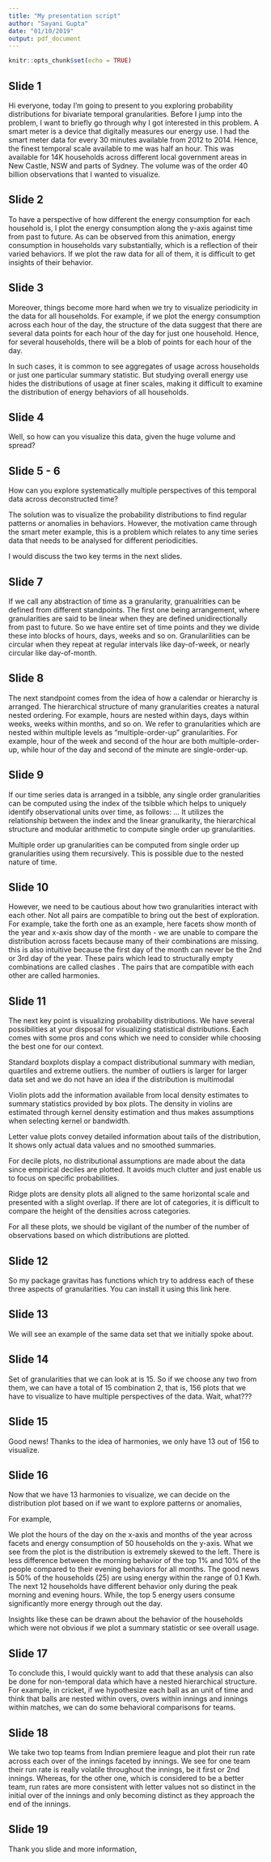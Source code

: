```yaml
---
title: "My presentation script"
author: "Sayani Gupta"
date: "01/10/2019"
output: pdf_document
---
```


```r
knitr::opts_chunk$set(echo = TRUE)
```

## Slide 1

Hi everyone, today I'm going to present to you exploring probability distributions for bivariate temporal granularities. Before I jump into the problem, I want to briefly go through why I got interested in this problem.
A smart meter is a device that digitally measures our energy use. I had the smart meter data for every 30 minutes available from  2012 to 2014. Hence, the finest temporal scale available to me was half an hour. This was available for 14K households across different local government areas in New Castle, NSW and parts of Sydney. The volume was of the order 40 billion observations that I wanted to visualize. 

## Slide 2

To have a perspective of how different the energy consumption for each household is, I plot the energy consumption along the y-axis against time from past to future. As can be observed from this animation, energy consumption in households vary substantially, which is a reflection of their varied behaviors. If we plot the raw data for all of them, it is difficult to get insights of their behavior.

## Slide 3

Moreover, things become more hard when we try to visualize periodicity in the data for all households. For example, if we plot the energy consumption across each hour of the day, the structure of the data suggest that there are several data points for each hour of the day for just one household. Hence, for several households, there will be a blob of points for each hour of the day. 

In such cases, it is common to see aggregates of usage across households or just one particular summary statistic. But studying overall energy use hides the distributions of usage at finer scales, making it difficult to examine the distribution of energy behaviors of all households.


## Slide 4

Well, so how can you visualize this data, given the huge volume and spread?


## Slide 5 - 6

How can you explore systematically multiple perspectives of this temporal data across deconstructed time?

The solution was to visualize the probability distributions to find regular patterns or anomalies in behaviors. However, the motivation came through the smart meter example, this is a problem which relates to any time series data that needs to be analysed for different periodicities.

I would discuss the two key terms in the next slides.

## Slide 7

If we call any abstraction of time as a granularity, granualrities can be defined from different standpoints. The first one being arrangement, where granularities are said to be linear when they are defined unidirectionally from past to future. So we have entire set of time points and they we divide these into blocks of hours, days, weeks and so on. Granularilities can be circular when they repeat at regular intervals like day-of-week, or nearly circular like day-of-month.

## Slide 8

The next standpoint comes from the idea of how a calendar or hierarchy is arranged. The hierarchical structure of many granularities creates a natural nested ordering. For example, hours are nested within days, days within weeks, weeks within months, and so on.  We refer to granularities which are nested within multiple levels as "multiple-order-up" granularities. For example, hour of the week and second of the hour are both multiple-order-up, while hour of the day and second of the minute are single-order-up. 

## Slide 9


If our time series data is arranged in a tsibble, any single order granularities can be computed using the index of the tsibble which helps to uniquely identify observational units over time, as follows: ...
It utilizes the relationship between the index and the linear granulkarity, the hierarchical structure and modular arithmetic to compute single order up granularities. 

Multiple order up granularities can be computed from single order up granularities using them recursively. This is possible due to the nested nature of time.


## Slide 10


However, we need to be cautious about how two granularities interact with each other. Not all pairs are compatible to bring out the best of exploration. For example, take the forth one as an example,  here facets show month of the year and x-axis show day of the month - we are unable to compare the distribution across facets because many of their combinations are missing. this is also intuitive because the first day of the month can never be the 2nd or 3rd day of the year. These pairs which lead to structurally empty combinations are called clashes
.
The pairs that are compatible with each other  are called harmonies.


## Slide 11

The next key point is visualizing probability distributions. We have several possibilities at your disposal for visualizing statistical distributions. Each comes with some pros and cons which we need to consider while choosing the best one for our context.

Standard boxplots display a compact distributional summary with median, quartiles and extreme outliers. the number of outliers is larger for larger data set and we do not have an idea if the distribution is multimodal

Violin plots add the information available from local density estimates to summary statistics provided by box plots.  The density in violins are estimated through kernel density estimation and thus makes assumptions when selecting kernel or bandwidth. 

Letter value plots convey detailed information about tails of the distribution,  It shows only actual data values and no smoothed summaries.

For decile plots,  no distributional assumptions are made about the data since empirical deciles are plotted. It avoids much clutter and just enable us to focus on specific probabilities.

Ridge plots are density plots all aligned to the same horizontal scale and presented with a slight overlap. If there are lot of categories, it is difficult to compare the height of the densities across categories.


For all these plots, we should be vigilant of the number of the number of observations based on which distributions are plotted.



## Slide 12


So my package gravitas has functions which try to address each of these three aspects of granularities. You can install it using this link here.

## Slide 13

We will see an example of the same data set that we initially spoke about.

## Slide 14

Set of granularities that we can look at is 15. So if we choose any two from them, we can have a total of 15 combination 2, that is, 156 plots that we have to visualize to have multiple perspectives of the data.
Wait, what???

## Slide 15

Good news! Thanks to the idea of harmonies, we only have 13 out of 156 to visualize. 

## Slide 16

Now that we have 13 harmonies to visualize, we can decide on the distribution plot based on if we want to explore patterns or anomalies,

For example, 

We plot the hours of the day on the x-axis and months of the year across facets and energy consumption of 50 households on the y-axis. What we see from the plot is the distribution is extremely skewed to the left. There is less difference between the morning behavior of the top 1% and 10% of the people compared to their evening behaviors for all months. The good news is 50% of the households (25) are using energy within the range of 0.1 Kwh. The next 12 households have different behavior only during the peak morning and evening hours. While, the top 5 energy users consume significantly more energy through out the day. 

Insights like these can be drawn about the behavior of the households which were not obvious if we plot a summary statistic or see overall usage. 

## Slide 17

To conclude this, I would quickly want to add that these analysis can also be done for non-temporal data which have a nested hierarchical structure. For example, in cricket, if we hypothesize each ball as an unit of time and think that balls are nested within overs, overs within innings and innings within matches, we can do some behavioral comparisons for teams.

## Slide 18

We take two top teams from Indian premiere league and plot their run rate across each over of the innings faceted by innings. We see for one team their run rate is really volatile throughout the innings, be it first or 2nd innings. Whereas, for the other one, which is considered to be a better team, run rates are more consistent with letter values not so distinct in the initial over of the innings and only becoming distinct as they approach the end of the innings.


## Slide 19

Thank you slide and more information,






 